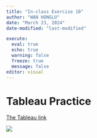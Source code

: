 ```yaml
---
title: "In-class Exercise 10"
author: "WAN HONGLU"
date: "March 23, 2024"
date-modified: "last-modified"

execute:
  eval: true
  echo: true
  warning: false
  freeze: true
  message: false
editor: visual
---
```


# Tableau Practice

[The Tableau link](https://public.tableau.com/app/profile/honglu.wan/viz/In-class_Ex10_CoffeeDashboard/Dashboard1)

![](images/clipboard-1034363508.png)
